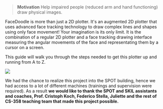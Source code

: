 > **Motivation** 
> Help impaired people (reduced arm and hand functioning) draw physical images.

FaceDoodle is more than just a 2D plotter. It's an augmented 2D plotter that uses advanced face tracking technology to draw complex lines and shapes using only face movement! Your imagination is its only limit.  It is the combination of a regular 2D plotter and a face tracking drawing interface measuring the angular movements of the face and representating them by a cursor on a screen.

This guide will walk you through the steps needed to get this plotter up and running from A to Z.

![](https://hackmd.io/_uploads/rJnUtYdLh.jpg)

We had the chance to realize this project into the SPOT building, hence we had access to a lot of different machines (trainings and supervision were required).
As a result **we would like to thank the SPOT and SKIL assistants and coaches, Prof. Cristoph Koch, Federico Stella, Juliette and the rest of CS-358 teaching team that made this project possible.**